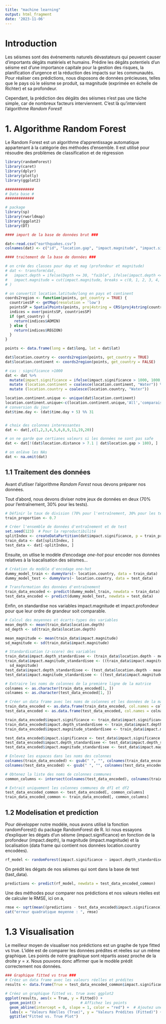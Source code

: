 ```yaml
---
title: "machine learning"
output: html_fragment
date: '2023-11-06'
---
```

# Introduction

Les séismes sont des événements naturels dévastateurs qui peuvent causer d'importants dégâts matériels et humains. Prédire les dégâts potentiels d'un séisme est d'une importance capitale pour la gestion des risques, la planification d'urgence et la réduction des impacts sur les communautés. Pour réaliser ces prédictions, nous disposons de données précieuses, telles que le pays où le séisme se produit, sa magnitude (exprimée en échelle de Richter) et sa profondeur.

Cependant, la prédiction des dégâts des séismes n'est pas une tâche simple, car de nombreux facteurs interviennent. C'est là qu'intervient l'algorithme *Random Forest*!

# 1. Algorithme Random Forest

Le Random Forest est un algorithme d'apprentissage automatique appartenant à la catégorie des méthodes d'ensemble. Il est utilisé pour résoudre des problèmes de classification et de régression
```r
library(randomForest)
library(caret)
library(dplyr)
library(plotly)
library(ggplot2)
```

```r
#############
# Data base #
#############

# package
library(sp)
library(rworldmap)
library(ggplot2)
library(DT)

#### import de la base de données brut ###

dat<-read.csv("earthquakes.csv")
colnames(dat) <- c("id", "location.gap", "impact.magnitude", "impact.significance", "location.depth", "location.distance", "name", "lat", "long","state", "time.day", "epoch", "time", "hour", "minute", "month","second", "year")

#### traitement de la base de données ###

# on crée des classes pour dep et mag (profondeur et magnitude)
# dat <- transform(dat, 
#   impact.depth = ifelse(Depth <= 30, "faible", ifelse(impact.depth <= 70, "moyenne", "élevée")),
#   impact.magnitude = cut(impact.magnitude, breaks = c(0, 1, 2, 3, 4, 5, 6, Inf), labels = c("0", "0-1", "1-2", # "2-3", "3-4", "4-5", "5-6"))
# )

# on convertit location.latitude/long en pays et continent
coords2region <- function(points, get_country = TRUE) {
  countriesSP <- getMap(resolution = 'low')
  pointsSP = SpatialPoints(points, proj4string = CRS(proj4string(countriesSP)))
  indices = over(pointsSP, countriesSP)
  if (get_country) {
    return(indices$ADMIN)
  } else {
    return(indices$REGION)
  }
}

points <- data.frame(long = dat$long, lat = dat$lat)

dat$location.country <- coords2region(points, get_country = TRUE)
dat$location.continent <- coords2region(points, get_country = FALSE)

# cas : significance >1000
dat <- dat %>% 
  mutate(impact.significance = ifelse(impact.significance > 1000, 1000, impact.significance)) %>%
  mutate (location.continent = coalesce(location.continent, "Water")) %>%
  mutate (location.country = coalesce(location.country, "Water"))

location.continent.unique <- unique(dat$location.continent)
location.continent.unique<-c(location.continent.unique,'All','comparaison')
# conversion du jour 
dat$time.day <- (dat$time.day + 5) %% 31


# choix des colonnes interessantes
dat <- dat[,c(1,2,3,4,5,6,8,9,11,19,20)]

# on ne garde que certianes valeurs si les données ne sont pas safe
dat <- dat[!(dat$location.distance > 7.1 | dat$location.gap > 180), ]

# on enlève les NAs
dat <- na.omit(dat)
```

## 1.1 Traitement des données

Avant d'utliser l'algorithme *Random Forest* nous devons préparer nos données.

Tout d'abord, nous devons  diviser notre jeux de données en deux (70% pour l'entraînement, 30% pour les tests).
```r
# Définir le taux de division (70% pour l'entraînement, 30% pour les tests)
train_proportion <- 0.7

# Créer l'ensemble de données d'entraînement et de test
set.seed(123)  # Pour la reproductibilité
splitIndex <- createDataPartition(dat$impact.significance, p = train_proportion, list = FALSE)
train_data <- dat[splitIndex, ]
test_data <- dat[-splitIndex, ]
```

Ensuite, on utlise le modèle d'encodage *one-hot* pour encoder nos données relatives à la loacalisation des séismes...
```r
# Création du modèle d'encodage one-hot
dummy_model_train <- dummyVars(~ location.country, data = train_data)
dummy_model_test <- dummyVars(~ location.country, data = test_data)

# Transformation des données d'entraînement
train_data_encoded <- predict(dummy_model_train, newdata = train_data)
test_data_encoded <- predict(dummy_model_test, newdata = test_data)
```

Enfin, on standardise nos variables impact.magnitude et impact.profondeur pour que leur ordre de grandeur soit comparable. 
```r
# Calcul des moyennes et écarts-types des variables
mean_depth <- mean(train_data$location.depth)
sd_depth <- sd(train_data$location.depth)

mean_magnitude <- mean(train_data$impact.magnitude)
sd_magnitude <- sd(train_data$impact.magnitude)
```

```r
# Standardisation (z-score) des variables
train_data$impact.depth_standardisee <- (train_data$location.depth - mean_depth) / sd_depth
train_data$impact.magnitude_standardisee <- ((train_data$impact.magnitude - mean_magnitude) /
  sd_magnitude)
test_data$impact.depth_standardisee <- (test_data$location.depth - mean_depth) / sd_depth
test_data$impact.magnitude_standardisee <- ((test_data$impact.magnitude - mean_magnitude) / sd_magnitude)
```

```r
# Extraire les noms de colonnes de la première ligne de la matrice
colnames <- as.character(train_data_encoded[1, ])
colnames <- as.character(test_data_encoded[1, ])

# Créer un data frame avec les noms de colonnes et les données de la matrice
train_data_encoded <- as.data.frame(train_data_encoded, col.names = colnames)
test_data_encoded <- as.data.frame(test_data_encoded, col.names = colnames)

train_data_encoded$impact.significance <- train_data$impact.significance
train_data_encoded$impact.depth_standardisee <- train_data$impact.depth_standardisee
train_data_encoded$impact.magnitude_standardisee <- train_data$impact.magnitude_standardisee

test_data_encoded$impact.significance <- test_data$impact.significance
test_data_encoded$impact.depth_standardisee <- test_data$impact.depth_standardisee
test_data_encoded$impact.magnitude_standardisee <- test_data$impact.magnitude_standardisee

# Enlevez les espaces dans les noms des colonnes
colnames(train_data_encoded) <- gsub(" ", "", colnames(train_data_encoded))
colnames(test_data_encoded) <- gsub(" ", "", colnames(test_data_encoded))

```

```r
# Obtenez la liste des noms de colonnes communes
common_columns <- intersect(colnames(test_data_encoded), colnames(train_data_encoded))

# Extrait uniquement les colonnes communes de df1 et df2
test_data_encoded_common <- test_data_encoded[, common_columns]
train_data_encoded_common <- train_data_encoded[, common_columns]
```

## 1.2 Modelisation et prediction

Pour développer notre modèle, nous avons utilisé la fonction randomForest() du package RandomForest de R. Ici nous essayons d'expliquer les dégats d'un séisme (impact.significance) en fonction de la profondeur (impact.depth), la magnitude (impact.magnitude) et la localisation (data frame qui contient nos données location.country encodées).
```r
rf_model <- randomForest(impact.significance ~ impact.depth_standardisee + impact.magnitude_standardisee + ., data = train_data_encoded_common)
```

On prédit les dégats de nos séismes qui sont dans la base de test (tast_data).
```r
predictions <- predict(rf_model, newdata = test_data_encoded_common)
```

Une des méthodes pour comparer nos prédictions et nos valeurs réelles est de calculer le RMSE, ici on a,
```r
rmse <- sqrt(mean((predictions - test_data_encoded$impact.significance)^2))
cat("erreur quadratique moyenne : ", rmse)
```

# 1.3 Visualisation 

Le meilleur moyen de visualiser nos prédictions est un graphe de type fitted vs true. 
L'idée est de comparer les données prédites et réelles sur un même graphique. Les points de notre graphique sont répartis assez proche de la droite $y=x$. Nous pouvons donc affirmer que le modèle prédit correctement nos données.
```r
### Graphique fitted vs true ###
# Créez un data frame avec les valeurs réelles et prédites
results <- data.frame(True = test_data_encoded_common$impact.significance, Fitted = predictions)

# Créez un graphique fitted vs. true avec ggplot2
ggplot(results, aes(x = True, y = Fitted)) +
  geom_point() +                  # Affichez les points
  geom_abline(intercept = 0, slope = 1, color = "red") +  # Ajoutez une ligne de référence (y=x)
  labs(x = "Valeurs Réelles (True)", y = "Valeurs Prédites (Fitted)") +
  ggtitle("Fitted vs. True Plot")

```

